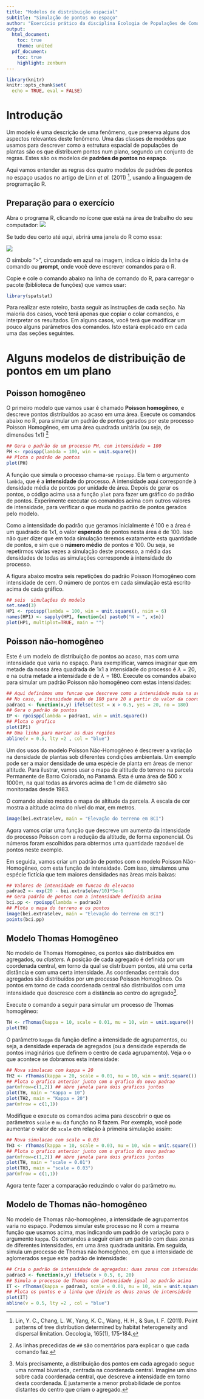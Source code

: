 ```yaml
---
title: "Modelos de distribuição espacial"
subtitle: "Simulação de pontos no espaço"
author: "Exercício prático da disciplina Ecologia de Populações de Comunidades Vegetais, IB-USP"
output:
  html_document:
    toc: true
    theme: united
  pdf_document:
    toc: true
    highlight: zenburn
---
```



```r
library(knitr)
knitr::opts_chunk$set(
  echo = TRUE, eval = FALSE)
```


# Introdução

Um modelo é uma descrição de uma fenômeno, que preserva alguns dos
aspectos relevantes deste fenômeno. Uma das classes de modelos que
usamos para descrever como a estrutura espacial de populações de
plantas são os que distribuem pontos num plano, segundo um conjunto de
regras. Estes são os modelos de **padrões de pontos no espaço**. 

Aqui vamos entender as regras dos quatro modelos de padrões de pontos
no espaço usados no artigo de Linn *et al.* (2011) [^1], usando a
linguagem de programação R.

## Preparação para o exercício

Abra o programa R, clicando no ícone que está na área de trabalho do
seu computador: ![](images/logor.png)

Se tudo deu certo até aqui, abrirá uma janela do R como essa:

![](images/tela_inicial_r.png)

O símbolo ">", circundado em azul na imagem, indica o início da linha
de comando ou **prompt**, onde você deve escrever comandos para o R.


Copie e cole o comando abaixo na linha de comando do R, para carregar
o pacote (biblioteca de funções) que vamos usar:

```r
library(spatstat)
```

Para realizar este roteiro, basta seguir as instruções de cada
seção. Na maioria dos casos, você terá apenas que copiar o colar
comandos, e interpretar os resultados.  Em alguns casos, você terá que
modificar um pouco alguns parâmetros dos comandos. Isto estará
explicado em cada uma das seções seguintes.


# Alguns modelos de distribuição de pontos em um plano

## Poisson homogêneo

O primeiro modelo que vamos usar é chamado **Poisson homogêneo**, e
descreve pontos distribuídos ao acaso em uma área. Execute os comandos
abaixo no R, para simular um padrão de pontos gerados por este
processo Poisson Homogêneo, em uma área quadrada unitária (ou seja, de
dimensões 1x1) [^2] 

```r
## Gera o padrão de um processo PH, com intensidade = 100
PH <- rpoispp(lambda = 100, win = unit.square())
## Plota o padrão de pontos
plot(PH)
```

A função que simula o processo chama-se `rpoispp`. Ela tem o argumento
`lambda`, que é a **intensidade** do processo. A intensidade aqui
corresponde à densidade média de pontos por unidade de área. Depois de
gerar os pontos, o código acima usa a função `plot` para fazer um
gráfico do padrão de pontos. Experimente executar os comandos acima
com outros valores de intensidade, para verificar o que muda no padrão
de pontos gerados pelo modelo.


Como a intensidade do padrão que geramos inicialmente é 100 e a área é
um quadrado de 1x1, o valor **esperado** de pontos nesta área é
de 100. Isso não quer dizer que em toda simulação teremos exatamente
esta quantidade de pontos, e sim que o **número médio** de pontos
é 100. Ou seja, se repetirmos várias vezes a simulação deste processo,
a média das densidades de todas as simulações corresponde à
intensidade do processo.

A figura abaixo mostra seis repetições do padrão Poisson Homogêneo com
intensidade de cem. O número de pontos em cada simulação está escrito
acima de cada gráfico.

```r
## seis  simulações do modelo
set.seed(3)
HP1 <- rpoispp(lambda = 100, win = unit.square(), nsim = 6)
names(HP1) <- sapply(HP1, function(x) paste0("N = ", x$n))
plot(HP1, multiplot=TRUE, main = "")
```

## Poisson não-homogêneo

Este é um modelo de distribuição de pontos ao acaso, mas com uma
intensidade que varia no espaço. Para exemplificar, vamos imaginar que
em metade da nossa área quadrada de 1x1 a intensidade do processo é
$\lambda = 20$, e na outra metade a intensidade é de $\lambda =
180$. Execute os comandos abaixo para simular um padrão Poisson não
homogêneo com estas intensidades:

```r
## Aqui definimos uma funcao que descreve como a intensidade muda na area
## No caso, a itensidade muda de 180 para 20 a partir do valor da coordenada X = 0.5
padrao1 <- function(x,y) ifelse(test = x > 0.5, yes = 20, no = 180)
## Gera o padrão de pontos
IP <- rpoispp(lambda = padrao1, win = unit.square())
## Plota o grafico
plot(IP1)
## Uma linha para marcar as duas regiões
abline(v = 0.5, lty =2 , col = "blue")
```

Um dos usos do modelo Poisson Não-Homogêneo é descrever a variação na
densidade de plantas sob diferentes condições ambientais. Um exemplo
pode ser a maior densidade de uma espécie de planta em áreas de menor
altitude. Para ilustrar, vamos usar o mapa de altitude do terreno
na parcela Permanente de Barro Colorado, no Panamá. Esta é uma área de
500 x 1000m, na qual todas as árvores acima de 1 cm de diâmetro são
monitoradas desde 1983.

O comando abaixo mostra o mapa de altitude da parcela. A escala de cor
mostra a altitude acima do nível do mar, em metros.

```r
image(bei.extra$elev, main = "Elevação do terreno em BCI")
```

Agora vamos criar uma função que descreve um aumento da intensidade do
processo Poisson com a redução da altitude, de forma exponencial. Os
números foram escolhidos para obtermos uma quantidade razoável de
pontos neste exemplo. 

Em seguida, vamos criar um padrão de pontos com
o modelo Poisson Não-Homogêneo, com esta função de intensidade. Com
isso, simulamos uma espécie fictícia que tem maiores densidades nas
àreas mais baixas:

```r
## Valores de intensidade em funcao da elevacao
padrao2 <- exp(20 - bei.extra$elev/10)*5e-6
## Gera padrão de pontos com a intensidade definida acima
bci.pp <- rpoispp(lambda = padrao2)
## Plota o mapa do terreno e os pontos
image(bei.extra$elev, main = "Elevação do terreno em BCI")
points(bci.pp)
```

## Modelo Thomas Homogêneo

No modelo de Thomas Homogêneo, os pontos são distribuídos em
agregados, ou *clusters*. A posição de cada agregado é definida por um
coordenada central, em torno da qual se distribuem pontos, até uma
certa distância e com uma certa intensidade. As coordenadas centrais
dos agregados são distribuídos por um processo Poisson Homogêneo. Os
pontos em torno de cada coordenada central são distribuídos com uma
intensidade que descresce com a distância ao centro do agregado[^3].

Execute o comando a seguir para simular um processo de Thomas homogêneo:

```r
TH <- rThomas(kappa = 10, scale = 0.01, mu = 10, win = unit.square())
plot(TH)
```

O parâmetro `kappa` da função define a intensidade de agrupamentos, ou
seja, a densidade esperada de agregados (ou a densidade esperada de
pontos imaginários que definem o centro de cada agrupamento). Veja o o
que acontece se dobramos esta intensidade:

```r
## Nova simulacao com kappa = 20
TH2 <- rThomas(kappa = 20, scale = 0.01, mu = 10, win = unit.square())
## Plota o grafico anterior junto com o grafico do novo padrao
par(mfrow=c(1,2)) ## abre janela para dois graficos juntos
plot(TH, main = "Kappa = 10")
plot(TH2, main = "Kappa = 20")
par(mfrow = c(1,1))
```

Modifique e execute os comandos acima para descobrir o que os
parâmetros `scale` e `mu` da função no R fazem. Por exemplo, você pode
aumentar o valor de `scale` em relação à primeira simulação assim:

```r
## Nova simulacao com scale = 0.03
TH3 <- rThomas(kappa = 10, scale = 0.03, mu = 10, win = unit.square())
## Plota o grafico anterior junto com o grafico do novo padrao
par(mfrow=c(1,2)) ## abre janela para dois graficos juntos
plot(TH, main = "scale = 0.01")
plot(TH3, main = "scale = 0.03")
par(mfrow = c(1,1))
```
Agora tente fazer a comparação reduzindo o valor do parâmetro `mu`.


## Modelo de Thomas não-homogêneo

No modelo de Thomas não-homogêneo, a intensidade de agrupamentos
varia no espaço. Podemos simular este processo no R com a mesma função
que usamos acima, mas indicando um padrão de variação para o argumento
`kappa`. Os comandos a seguir criam um padrão com duas zonas de
diferentes intensidades, em uma área quadrada unitária. Em seguida,
simula um processo de Thomas não homogêneo, em que a intensidade de
aglomerados segue este padrão de intensidade:


```r
## Cria o padrão de intensidade de agregados: duas zonas com intensidades 6 e 20
padrao3 <- function(x,y) ifelse(x > 0.5, 6, 20)
## Simula o processo de Thomas com intensidade igual ao padrão acima
IT <- rThomas(kappa = padrao3, scale = 0.01, mu = 10, win = unit.square())
## Plota os pontos e a linha que divide as duas zonas de intensidade
plot(IT)
abline(v = 0.5, lty =2 , col = "blue")
```

[^1]: Lin, Y. C., Chang, L. W., Yang, K. C., Wang, H. H., & Sun,
    I. F. (2011). Point patterns of tree distribution determined by
    habitat heterogeneity and dispersal limitation. Oecologia, 165(1),
    175-184.

[^2]: As linhas precedidas de `##` são comentários para
explicar o que cada comando faz. 

[^3]: Mais precisamente, a distribuição dos pontos em cada agregado
    segue uma normal bivariada, centrada na coordenada
    central. Imagine um sino sobre cada coordenada central, que
    descreve a intensidade em torno desta coordenada. É justamente a
    menor probabilidade de pontos distantes do centro que criam o
    agregado.
